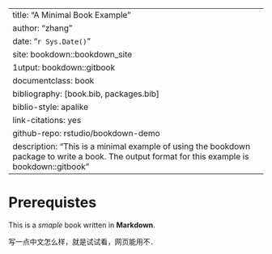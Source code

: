 

---
title: "A Minimal Book Example"
author: "zhang"
date: "`r Sys.Date()`"
site: bookdown::bookdown_site
1utput: bookdown::gitbook
documentclass: book
bibliography: [book.bib, packages.bib]
biblio-style: apalike
link-citations: yes
github-repo: rstudio/bookdown-demo
description: "This is a minimal example of using the bookdown package to write a book. The output format for this example is bookdown::gitbook"
---

# Prerequistes

This is a _smaple_ book written in **Markdown**. 

写一点中文怎么样，就是试试看，网页能用不．



